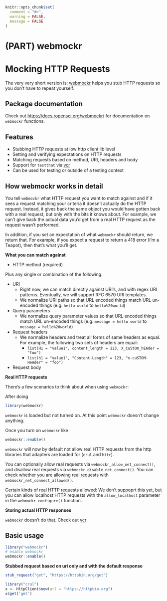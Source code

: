```r
knitr::opts_chunk$set(
  comment = "#>",
  warning = FALSE,
  message = FALSE
)
```

#  (PART) webmockr {-}

# Mocking HTTP Requests {#mocking}

The very very short version is: [webmockr][] helps you stub HTTP requests so you 
don't have to repeat yourself.

## Package documentation {#webmockr-pkgdown}

Check out <https://docs.ropensci.org/webmockr/> for documentation on `webmockr` functions.

## Features {#webmockr-features}

* Stubbing HTTP requests at low http client lib level
* Setting and verifying expectations on HTTP requests
* Matching requests based on method, URI, headers and body
* Support for `testthat` via [vcr][]
* Can be used for testing or outside of a testing context

## How webmockr works in detail {#webmockr-detail}

You tell `webmockr` what HTTP request you want to match against and if it sees a 
request matching your criteria it doesn't actually do the HTTP request. Instead,
it gives back the same object you would have gotten back with a real request, but 
only with the bits it knows about. For example, we can't give back the actual 
data you'd get from a real HTTP request as the request wasn't performed.

In addition, if you set an expectation of what `webmockr` should return, we 
return that. For example, if you expect a request to return a 418 error 
(I'm a Teapot), then that's what you'll get.

**What you can match against**

* HTTP method (required)

Plus any single or combination of the following:

* URI
    * Right now, we can match directly against URI's, and with regex URI patterns. 
  Eventually, we will support RFC 6570 URI templates. 
    * We normalize URI paths so that URL encoded things match 
  URL un-encoded things (e.g. `hello world` to `hello%20world`)
* Query parameters
    * We normalize query parameter values so that URL encoded things match 
  URL un-encoded things (e.g. `message = hello world` to 
  `message = hello%20world`)
* Request headers
    * We normalize headers and treat all forms of same headers as equal. For 
  example, the following two sets of headers are equal:
        * `list(H1 = "value1", content_length = 123, X_CuStOm_hEAder = "foo")`
        * `list(h1 = "value1", "Content-Length" = 123, "x-cuSTOM-HeAder" = "foo")`
* Request body

**Real HTTP requests**

There's a few scenarios to think about when using `webmockr`:

After doing

```r
library(webmockr)
```

`webmockr` is loaded but not turned on. At this point `webmockr` doesn't 
change anything.

Once you turn on `webmockr` like 

```r
webmockr::enable()
```

`webmockr` will now by default not allow real HTTP requests from the http 
libraries that adapters are loaded for (`crul` and `httr`).

You can optionally allow real requests via `webmockr_allow_net_connect()`, and
disallow real requests via `webmockr_disable_net_connect()`. You can check 
whether you are allowing real requests with `webmockr_net_connect_allowed()`.

Certain kinds of real HTTP requests allowed: We don't suppoprt this yet, 
but you can allow localhost HTTP requests with the `allow_localhost` parameter
in the `webmockr_configure()` function. 

**Storing actual HTTP responses**

`webmockr` doesn't do that. Check out [vcr][]

## Basic usage {#webmockr-basic-usage}

```r
library("webmockr")
# enable webmockr
webmockr::enable()
```

**Stubbed request based on uri only and with the default response**

```r
stub_request("get", "https://httpbin.org/get")
```

```r
library("crul")
x <- HttpClient$new(url = "https://httpbin.org")
x$get('get')
```


[webmockr]: https://github.com/ropensci/webmockr
[vcr]: https://github.com/ropensci/vcr
